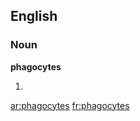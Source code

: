 ==English==

===Noun===
'''phagocytes'''

# {{plural of|[[phagocyte]]}}

[[ar:phagocytes]]
[[fr:phagocytes]]